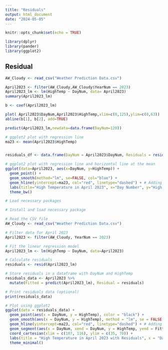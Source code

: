 ```yaml
---
title: "Residuals"
output: html_document
date: "2024-05-05"
---
```


```r
knitr::opts_chunk$set(echo = TRUE)
```

```r
library(dplyr)
library(pander)
library(ggplot2)
```


## Residual
```r
AW_Cloudy <- read_csv("Weather Prediction Data.csv")

April2023 <- filter(AW_Cloudy,AW_Cloudy$YearNum == 2023)
April2023_lm <- lm(HighTemp ~ DayNum, data= April2023)
summary(April2023_lm)

b <- coef(April2023_lm)

plot( April2023$DayNum,April2023$HighTemp,xlim=c(0,125),ylim=c(0,63))
abline(b[1], b[2], add=TRUE)

predict(April2023_lm,newdata=data.frame(DayNum=120))
```


```r
# ggplot2 plot with regression line
ma23 <- mean(April2023$HighTemp)


residuals_df <- data.frame(DayNum = April2023$DayNum, Residuals = residuals(April2023_lm))

# ggplot2 plot with regression line and horizontal line at the mean
ggplot(data=April2023, aes(x=DayNum, y=HighTemp)) +
  geom_point() +
  geom_smooth(method="lm", se=FALSE, col="blue") +
  geom_hline(yintercept=ma23, col="red", linetype="dashed") + # Adding horizontal line at the mean
  labs(title="High Temperature in April 2023", x="Day Number", y="High Temperature") +
  theme_bw()


```
```r
# Load necessary packages

# Install and load necessary package

# Read the CSV file
AW_Cloudy <- read_csv("Weather Prediction Data.csv")

# Filter data for April 2023
April2023 <- filter(AW_Cloudy, YearNum == 2023)

# Fit the linear regression model
April2023_lm <- lm(HighTemp ~ DayNum, data=April2023)

# Calculate residuals
residuals <- resid(April2023_lm)

# Store residuals in a dataframe with DayNum and HighTemp
residuals_data <- April2023 %>%
  mutate(Fitted = predict(April2023_lm), Residual = residuals)

# Print residuals data (optional)
print(residuals_data)

# Plot using ggplot2
ggplot(data = residuals_data) +
  geom_point(aes(x = DayNum, y = HighTemp), color = "black") +
  geom_smooth(aes(x = DayNum, y = HighTemp), method = "lm", se = FALSE, color = "blue") +
  geom_hline(yintercept=ma23, col="red", linetype="dashed") + # Adding horizontal line at the mean
  geom_segment(aes(x = DayNum, xend = DayNum, y = HighTemp, yend = Fitted), color = "red", linetype = "dashed") +
  coord_cartesian(xlim = c(107, 116), ylim = c(35, 70)) +
  labs(title = "High Temperature in April 2023 with Residuals", x = "Day Number", y = "High Temperature") +
  theme_minimal()


```


